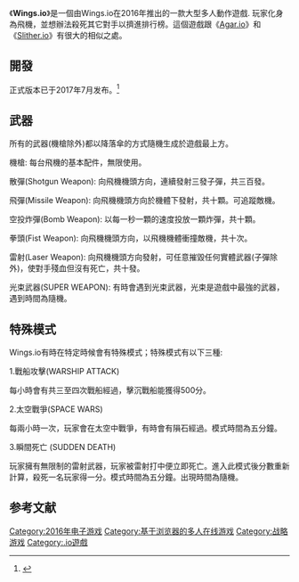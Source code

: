 {{Multiple issues|
{{Onesource|time=2020-08-11T04:13:08+00:00}}
{{third-party|time=2020-08-11}}
}}
{{NoteTA
| G1 = Games
}}
{{Infobox VG
| title = Wings.io
| developer = Wings.io
| platforms = [[网页浏览器|网页浏览器]]
| released = 2016年
| genre = [[策略遊戲|策略]]
| modes = [[多人電子遊戲|多人]]
*[http://wingsio.us/ ''美國服務器'' ]

}}

《'''Wings.io'''》是一個由Wings.io在2016年推出的一款大型多人動作遊戲. 玩家化身為飛機，並想辦法殺死其它對手以擠進排行榜。這個遊戲跟《[[Agar.io|Agar.io]]》和《[[Slither.io|Slither.io]]》有很大的相似之處。

== 開發 ==

正式版本已于2017年7月发布。<ref>{{Cite web|url=http://wings.io/more_info|title=wings.io|accessdate=2020-08-26|work=wings.io|archive-date=2022-05-12|archive-url=https://web.archive.org/web/20220512052100/http://wings.io/more_info}}</ref>

== 武器 ==
所有的武器(機槍除外)都以降落傘的方式隨機生成於遊戲最上方。

機槍:
每台飛機的基本配件，無限使用。

散彈(Shotgun Weapon):
向飛機機頭方向，連續發射三發子彈，共三百發。

飛彈(Missile Weapon):
向飛機機頭方向於機體下發射，共十顆。可追蹤敵機。

空投炸彈(Bomb Weapon):
以每一秒一顆的速度投放一顆炸彈，共十顆。

拳頭(Fist Weapon):
向飛機機頭方向，以飛機機體衝撞敵機，共十次。

雷射(Laser Weapon):
向飛機機頭方向發射，可任意摧毀任何實體武器(子彈除外)，使對手殘血但沒有死亡，共十發。

光束武器(SUPER WEAPON):
有時會遇到光束武器，光束是遊戲中最強的武器，遇到時間為隨機。

== 特殊模式 ==

Wings.io有時在特定時候會有特殊模式；特殊模式有以下三種:

1.戰船攻擊(WARSHIP ATTACK)

每小時會有共三至四次戰船經過，擊沉戰船能獲得500分。

2.太空戰爭(SPACE WARS)

每兩小時一次，玩家會在太空中戰爭，有時會有隕石經過。模式時間為五分鐘。

3.瞬間死亡 (SUDDEN DEATH)

玩家擁有無限制的雷射武器，玩家被雷射打中便立即死亡。進入此模式後分數重新計算，殺死一名玩家得一分。模式時間為五分鐘。出現時間為隨機。

==参考文献==
{{reflist}}

{{online-videogame-stub}}
{{strategy-videogame-stub}}
{{Io系列小游戏}}

{{DEFAULTSORT:Wings.io}}
[[Category:2016年电子游戏|Category:2016年电子游戏]]
[[Category:基于浏览器的多人在线游戏|Category:基于浏览器的多人在线游戏]]
[[Category:战略游戏|Category:战略游戏]]
[[Category:.io遊戲|Category:.io遊戲]]